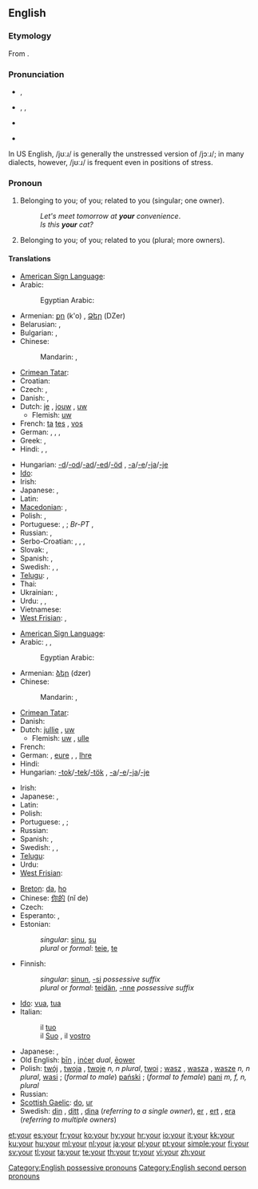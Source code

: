 ==English==
{{wikipedia}}
{{rank|out|into|up|57|your|any|what|do}}

===Etymology===
From {{etyl|ang}} {{term|eower|ēower|lang=ang}}.

===Pronunciation===
* {{a|UK}} {{IPA|/jɔː(ɹ)/}}, {{SAMPA|/jO:(r)/}}
*: {{audio|en-gb-your.ogg|Audio (RP)}}
*: {{rhymes|ɔː(r)}}
* {{a|US}} {{enPR|yôr}}, {{IPA|/joʊɹ/|/jɔːɹ/|/jʊːɹ/}}, {{SAMPA|/jO:r/}}
*: {{audio|en-us-your.ogg|Audio (US)}}
*: {{audio|en-us-your_unstressed.ogg|Audio (US), unstressed}}
*: {{rhymes|oʊr|ɔː(r)}}
* {{homophones|yore|you're}}
* {{homophones|yaw}} {{qualifier|in non-rhotic accents}}

In US English, /jʊːɹ/ is generally the unstressed version of /jɔːɹ/; in many dialects, however, /jʊːɹ/ is frequent even in positions of stress.

===Pronoun===
{{en-pron|desc=possessive}}

# Belonging to you; of you; related to you (singular; one owner).
#: ''Let's meet tomorrow at '''your''' convenience''.
#: ''Is this '''your''' cat?''
# Belonging to you; of you; related to you (plural; more owners).

====Translations====
<!--IMHO, masculine singular translation should suffice; feminine and plurals should be found in the article for masculine singular. --~~~~ -->
{{trans-top|belonging to you (singular; one owner)}}
* [[American Sign Language]]: {{tø|ase|FlatB@Chesthigh-FingerUp|xs=American Sign Language}}
* Arabic: {{t-|ar|ك|alt=ـك}}
*: Egyptian Arabic: {{tø|arz|ك|alt=ـك|sc=Arab|xs=Egyptian Arabic}}
* Armenian: [[քո]] (k'o) {{i|informal}}, [[Ձեր]] (DZer) {{i|informal}}
* Belarusian: {{t|be|твой|tr=tvoj|sc=Cyrl}},  {{t|be|ваш|tr=vaš|sc=Cyrl}} {{qualifier|formal}}
* Bulgarian: {{t|bg|твой|tr=tvoj|sc=Cyrl}},  {{t|bg|ваш|tr=vaš|sc=Cyrl}} {{qualifier|formal}}
* Chinese:
*: Mandarin: {{t|zh|你|tr=nǐ-de|alt=你的|sc=Hani}},  {{t|zh|您|tr=nín-de|alt=您的|sc=Hani}} {{qualifier|formal}}
* [[Crimean Tatar]]: {{tø|crh|seniñ|xs=Crimean Tatar}}
* Croatian: {{t|hr|tvoj, tvoja, tvoje}}
* Czech: {{t|cs|tvůj}},  {{t|cs|váš}} {{qualifier|formal}}
* Danish: {{t+|da|din|c}},  {{t-|da|dit|n}}
* Dutch: [[je#Dutch|je]] {{i|informal}}, [[jouw]] {{i|informal}}, [[uw]] {{i|formal}}
** Flemish: [[uw]] {{i|both formal/informal}}
* French: {{t+|fr|ton|m}} [[ta#French|ta]] {{f}} [[tes#French|tes]] {{p}} {{i|informal}}, {{t+|fr|votre|s}} [[vos]] {{p}} {{i|formal}}
* German: {{t+|de|dein|m}}, {{t+|de|deine|f}}, {{qualifier|formal}} {{t+|de|Ihr|m}}, {{t+|de|Ihre|f}}
* Greek: {{t|el|σας }},  {{t|el|σας |n|tr=sas}}
* Hindi: {{qualifier|least formal}} {{t-|hi|तेरा|tr=tera|xs=Hindi}},  {{qualifier|formal}} {{t-|hi|आपका|tr=aapka|xs=Hindi}},  {{qualifier|informal}} {{t-|hi|तुम्हारा|tr=tumhaara|xs=Hindi}}
{{trans-mid}}
* Hungarian: [[-d]]/[[-od]]/[[-ad]]/[[-ed]]/[[-öd]] {{i|informal}}, [[-a]]/[[-e]]/[[-ja]]/[[-je]] {{i|formal}}
* [[Ido]]: {{t+|io|vua|xs=Ido}}
* Irish: {{t-|ga|do|xs=Irish}}
* Japanese: {{qualifier|polite}} {{t-|ja|あなたの|tr=anata no}},  {{qualifier|familiar}} {{t|ja|きみの|tr=kimi no}}
* Latin: {{t+|la|tuus|m}}
* [[Macedonian]]: {{t|mk|твој|tr=tvoj|sc=Cyrl}},  {{t|mk|ваш|tr=vaš|sc=Cyrl}} {{qualifier|formal}}
* Polish: {{t|pl|twój}},  {{t|pl|pański}} {{qualifier|formal}}
* Portuguese: {{t+|pt|teu|m}}, {{t+|pt|tua|f}}; ''Br-PT'' {{t+|pt|seu|m}}, {{t+|pt|sua|f}}
* Russian: {{t|ru|твой|tr=tvoj|sc=Cyrl}} {{qualifier|informal}}, {{t|ru|ваш|tr=vaš|sc=Cyrl}} {{qualifier|formal}}
* Serbo-Croatian: {{t|sh|твој|sc=Cyrl}},  {{t|sh|tvoj}},  {{t|sh|ваш|sc=Cyrl}},  {{t|sh|vaš}}  {{qualifier|formal}}
* Slovak: {{t|sk|tvoj}},  {{t|sk|váš}}
* Spanish: {{t+|es|tu|s}}, {{t+|es|su|s}}
* Swedish: {{t+|sv|din|c}}, {{t+|sv|ditt|n}}, {{t+|sv|dina|pl}}
* [[Telugu]]: {{qualifier|formal}} {{t|te|మీ|tr=mee}},  {{qualifier|informal}} {{t|te|నీ|tr=nee}}
* Thai: {{t|th|ของคุณ|tr=kŏng kun|sc=Thai}}
* Ukrainian: {{t|uk|твій|tr=tvij|sc=Cyrl}} {{qualifier|informal}}, {{t|uk|ваш|tr=vaš|sc=Cyrl}}  {{qualifier|formal}}
* Urdu: {{qualifier|least formal}} {{t|ur|تیرا|tr=tera|xs=Urdu}},  {{qualifier|informal}} {{t|ur|تمہارا|tr=tumhaara|xs=Urdu}},  {{qualifier|formal}} {{t-|ur|آپ کا|tr=aap ka|xs=Urdu}}
* Vietnamese: {{t|vi|của bạn}}
* [[West Frisian]]: {{t-|fy|dyn|xs=West Frisian}},  {{t+|fy|jo|xs=West Frisian}}
{{trans-bottom}}

{{trans-top|belonging to you (plural; more owners)}}
* [[American Sign Language]]: {{tø|ase|FlatB@Chesthigh-FingerUp RoundHoriz|xs=American Sign Language}}
* Arabic: {{t-|ar|كم|m|alt=ـكم|tr=kum}}, {{t-|ar|كن|f|alt=ـكن|tr=kunna}}, {{t-|ar|كما|alt=ـكما|tr=kuma}}  {{dual}}
*: Egyptian Arabic: {{tø|arz|كو|alt=ـكو|sc=Arab|xs=Egyptian Arabic}}
* Armenian: [[ձեր]] (dzer)
* Chinese:
*: Mandarin: {{t|zh|你們|alt=你們的|sc=Hani}},  {{t|zh|你们|tr=nǐmen-de|alt=你们的|sc=Hani}}
* [[Crimean Tatar]]: {{tø|crh|siziñ|xs=Crimean Tatar}}
* Danish: {{t|da|jeres|n|c}}
* Dutch: [[jullie]] {{i|informal}}, [[uw]] {{i|formal}}
** Flemish: [[uw]] {{i|both formal/informal}}, [[ulle]] {{i|informal}}
* French: {{t+|fr|votre}}
* German: {{t+|de|euer|m}}, [[eure]] {{f}}, {{qualifier|formal}} {{t+|de|Ihr|m}}, [[Ihre]] {{f}}
* Hindi: {{t-|hi|आपका|tr=aapka|xs=Hindi}}
* Hungarian: [[-tok]]/[[-tek]]/[[-tök]] {{i|informal}}, [[-a]]/[[-e]]/[[-ja]]/[[-je]] {{i|formal}}
{{trans-mid}}
* Irish: {{t-|ga|bhur|xs=Irish}}
* Japanese: {{qualifier|polite}} {{t|ja|あなたたちの|tr=anatatachi no}},  {{qualifier|familiar}} {{t|ja|きみたちの|tr=kimitachi no}}
* Latin: {{t+|la|vester|m}}
* Polish: {{t|pl|wasz}}
* Portuguese: {{t+|pt|vosso|m}}, {{t+|pt|vossa|f}};
* Russian: {{t|ru|ваш|tr=vaš|sc=Cyrl}}
* Spanish: {{t-|es|vuestro|m|s}}, {{t+|es|su|m|s}}
* Swedish: {{t+|sv|er|c}}, {{t+|sv|ert|n}}, {{t+|sv|era|pl}}
* [[Telugu]]: {{t|te|మీ|tr=mee}}
* Urdu: {{t-|ur|آپ کا|tr=aap ka|xs=Urdu}}
* [[West Frisian]]: {{t-|fy|jim|xs=West Frisian}}
{{trans-bottom}}

{{trans-top|belonging to you (to be sorted)}}
* [[Breton]]: [[da]], [[ho]]
* Chinese: [[你的]] (nǐ de)
* Czech: {{t+|cs|tvůj|m}}
* Esperanto: {{t+|eo|via|xs=Esperanto}}, {{t-|eo|viaj|xs=Esperanto}}
* Estonian:
*: ''singular'': [[sinu]], [[su]]
*: ''plural'' or ''formal'': [[teie]], [[te]]
* Finnish:
*: ''singular'': [[sinun]], [[-si]] ''possessive suffix''
*: ''plural'' or ''formal'': [[teidän]], [[-nne]] ''possessive suffix''
* [[Ido]]: [[vua]], [[tua]]
* Italian:
*: il [[tuo]] {{m}} {{i|belonging to one person; informal}}
*: il [[Suo]] {{m}}, il [[vostro]] {{m}} {{i|belonging to one person; formal}}
{{trans-mid}}
* Japanese: {{t-|ja|あなたの}}, {{t-|ja|君の}}
* Old English: [[þin|þīn]] {{s}}, [[incer|inċer]] ''dual'', [[eower|ēower]] {{p}}
* Polish: [[twój]] {{m}}, [[twoja]] {{f}}, [[twoje]] ''n, n plural'', [[twoi]] {{m|p}}; [[wasz]] {{m}}, [[wasza]] {{f}}, [[wasze]] ''n, n plural'', [[wasi]] {{m|p}}; (''formal to male'') [[pański]] {{m}}; (''formal to female'') [[pani]] ''m, f, n, plural''
* Russian: {{t+|ru|твой}}
* [[Scottish Gaelic]]: [[do]], [[ur#Scottish Gaelic|ur]]
* Swedish: [[din]] {{c}}, [[ditt]] {{n}}, [[dina]] {{p}} (''referring to a single owner''), [[er]] {{c}}, [[ert]] {{n}}, [[era]] {{p}} (''referring to multiple owners'')
{{trans-bottom}}

[[Category:English possessive pronouns]]
[[Category:English second person pronouns]]

[[et:your]]
[[es:your]]
[[fr:your]]
[[ko:your]]
[[hy:your]]
[[hr:your]]
[[io:your]]
[[it:your]]
[[kk:your]]
[[ku:your]]
[[hu:your]]
[[ml:your]]
[[nl:your]]
[[ja:your]]
[[pl:your]]
[[pt:your]]
[[simple:your]]
[[fi:your]]
[[sv:your]]
[[tl:your]]
[[ta:your]]
[[te:your]]
[[th:your]]
[[tr:your]]
[[vi:your]]
[[zh:your]]